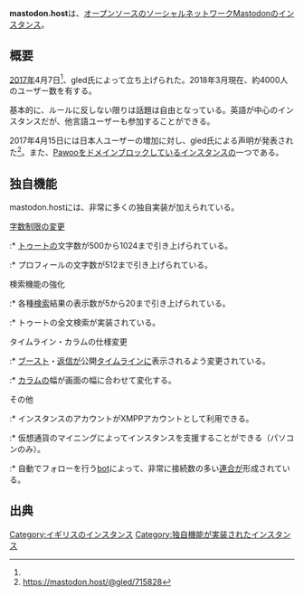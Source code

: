 {{小文字}}
{{混同|Masto.Host}}
{{Infobox instance
| Name = mastodon.host
| Image = [[file:mastodon_host.jpeg|300px]]
| Domain = https://mastodon.host
| Admin = [https://mastodon.host/@gled gled]
| Moderator = [https://mastodon.host/@skiring Skiring]<br />[https://mastodon.host/@House_of_Pears House of Pears]
| Country = イギリス
| Start = [[2017年]]4月7日<ref name="start">https://mastodon.host/@gled/2205</ref>
| Kifu = [https://mastodon.host/Qr_bitcoin.png Bitcoin]<br />[https://liberapay.com/gled/donate Liberapay]<br />PayPal
| SourceCode = [https://github.com/gled-rs/mastodon GitHub]
}}'''mastodon.host'''は、[[オープンソース]]のソーシャルネットワーク[[Mastodon]]の[[インスタンス]]。

== 概要 ==
[[2017年]]4月7日<ref name="start" />、gled氏によって立ち上げられた。2018年3月現在、約4000人のユーザー数を有する。

基本的に、ルールに反しない限りは話題は自由となっている。英語が中心のインスタンスだが、他言語ユーザーも参加することができる。

2017年4月15日には日本人ユーザーの増加に対し、gled氏による声明が発表された<ref>https://mastodon.host/@gled/715828</ref>。また、[[Pawoo]]をドメインブロックしているインスタンスの一つである。

== 独自機能 ==
mastodon.hostには、非常に多くの独自実装が加えられている。

;[[字数制限の変更]]
:* [[トゥート]]の文字数が500から1024まで引き上げられている。
:* プロフィールの文字数が512まで引き上げられている。

;検索機能の強化
:* 各種[[検索]]結果の表示数が5から20まで引き上げられている。
:* トゥートの全文検索が実装されている。

;タイムライン・カラムの仕様変更
:* [[ブースト]]・[[リプライ|返信]]が公開[[タイムライン]]に表示されるよう変更されている。
:* [[カラム]]の幅が画面の幅に合わせて変化する。

;その他
:* インスタンスのアカウントがXMPPアカウントとして利用できる。
:* 仮想通貨のマイニングによってインスタンスを支援することができる（パソコンのみ）。
:* 自動でフォローを行う[https://mastodon.host/@federationbot bot]によって、非常に接続数の多い[[連合]]が形成されている。

== 出典 ==
<references />

[[Category:イギリスのインスタンス]]
[[Category:独自機能が実装されたインスタンス]]